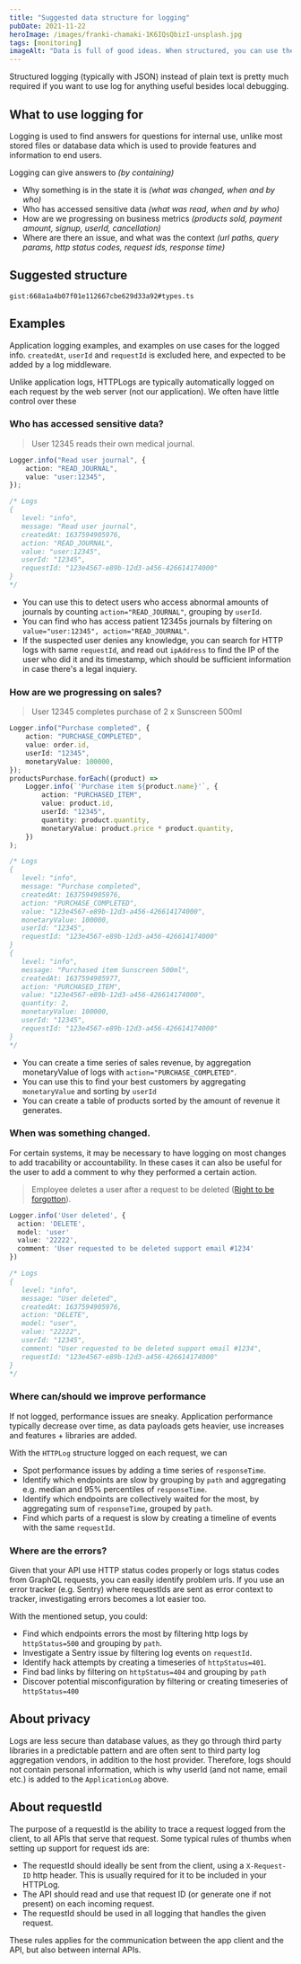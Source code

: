 ```yaml
---
title: "Suggested data structure for logging"
pubDate: 2021-11-22
heroImage: /images/franki-chamaki-1K6IQsQbizI-unsplash.jpg
tags: [monitoring]
imageAlt: "Data is full of good ideas. When structured, you can use them too. Photo by @franki on Unsplash"
---
```


Structured logging (typically with JSON) instead of plain text is pretty much
required if you want to use log for anything useful besides local debugging.

## What to use logging for

Logging is used to find answers for questions for internal use, unlike most stored files or database data which is
used to provide features and information to end users.

Logging can give answers to _(by containing)_

- Why something is in the state it is _(what was changed, when and by who)_
- Who has accessed sensitive data _(what was read, when and by who)_
- How are we progressing on business metrics _(products sold, payment amount, signup, userId, cancellation)_
- Where are there an issue, and what was the context _(url paths, query params, http status codes, request ids, response time)_

## Suggested structure

`gist:668a1a4b07f01e112667cbe629d33a92#types.ts`

## Examples

Application logging examples, and examples on use cases for the logged info.
`createdAt`, `userId` and `requestId` is excluded here, and expected to be added by a log middleware.

Unlike application logs, HTTPLogs are typically automatically logged on each request by the web server (not our application). We often have little control over these

### Who has accessed sensitive data?

> User 12345 reads their own medical journal.

```ts
Logger.info("Read user journal", {
	action: "READ_JOURNAL",
	value: "user:12345",
});

/* Logs
{
   level: "info",
   message: "Read user journal",
   createdAt: 1637594905976,
   action: "READ_JOURNAL",
   value: "user:12345",
   userId: "12345",
   requestId: "123e4567-e89b-12d3-a456-426614174000"
}
*/
```

- You can use this to detect users who access abnormal amounts of journals by counting `action="READ_JOURNAL"`, grouping by `userId`.
- You can find who has access patient 12345s journals by filtering on `value="user:12345", action="READ_JOURNAL"`.
- If the suspected user denies any knowledge, you can search for HTTP logs with same `requestId`, and read out `ipAddress` to find the IP of the user who did it and its timestamp, which should be sufficient information in case there's a legal inquiery.

### How are we progressing on sales?

> User 12345 completes purchase of 2 x Sunscreen 500ml

```ts
Logger.info("Purchase completed", {
	action: "PURCHASE_COMPLETED",
	value: order.id,
	userId: "12345",
	monetaryValue: 100000,
});
productsPurchase.forEach((product) =>
	Logger.info(`'Purchase item ${product.name}'`, {
		action: "PURCHASED_ITEM",
		value: product.id,
		userId: "12345",
		quantity: product.quantity,
		monetaryValue: product.price * product.quantity,
	})
);

/* Logs
{
   level: "info",
   message: "Purchase completed",
   createdAt: 1637594905976,
   action: "PURCHASE_COMPLETED",
   value: "123e4567-e89b-12d3-a456-426614174000",
   monetaryValue: 100000,
   userId: "12345",
   requestId: "123e4567-e89b-12d3-a456-426614174000"
}
{
   level: "info",
   message: "Purchased item Sunscreen 500ml",
   createdAt: 1637594905977,
   action: "PURCHASED_ITEM",
   value: "123e4567-e89b-12d3-a456-426614174000",
   quantity: 2,
   monetaryValue: 100000,
   userId: "12345",
   requestId: "123e4567-e89b-12d3-a456-426614174000"
}
*/
```

- You can create a time series of sales revenue, by aggregation monetaryValue of logs with `action="PURCHASE_COMPLETED"`.
- You can use this to find your best customers by aggregating `monetaryValue` and sorting by `userId`
- You can create a table of products sorted by the amount of revenue it generates.

### When was something changed.

For certain systems, it may be necessary to have logging on most changes to add tracability or accountability. In these cases
it can also be useful for the user to add a comment to why they performed a certain action.

> Employee deletes a user after a request to be deleted ([Right to be forgotton](https://en.wikipedia.org/wiki/Right_to_be_forgotten)).

```ts
Logger.info('User deleted', {
  action: 'DELETE',
  model: 'user'
  value: '22222',
  comment: 'User requested to be deleted support email #1234'
})

/* Logs
{
   level: "info",
   message: "User deleted",
   createdAt: 1637594905976,
   action: "DELETE",
   model: "user",
   value: "22222",
   userId: "12345",
   comment: "User requested to be deleted support email #1234",
   requestId: "123e4567-e89b-12d3-a456-426614174000"
}
*/
```

### Where can/should we improve performance

If not logged, performance issues are sneaky. Application performance typically decrease over time, as data payloads gets heavier, use increases and features + libraries are added.

With the `HTTPLog` structure logged on each request, we can

- Spot performance issues by adding a time series of `responseTime`.
- Identify which endpoints are slow by grouping by `path` and aggregating e.g. median and 95% percentiles of `responseTime`.
- Identify which endpoints are collectively waited for the most, by aggregating sum of `responseTime`, grouped by `path`.
- Find which parts of a request is slow by creating a timeline of events with the same `requestId`.

### Where are the errors?

Given that your API use HTTP status codes properly or logs status codes from GraphQL requests, you can easily identify problem urls.
If you use an error tracker (e.g. Sentry) where requestIds are sent as error context to tracker, investigating errors becomes a lot easier too.

With the mentioned setup, you could:

- Find which endpoints errors the most by filtering http logs by `httpStatus=500` and grouping by `path`.
- Investigate a Sentry issue by filtering log events on `requestId`.
- Identify hack attempts by creating a timeseries of `httpStatus=401`.
- Find bad links by filtering on `httpStatus=404` and grouping by `path`
- Discover potential misconfiguration by filtering or creating timeseries of `httpStatus=400`

## About privacy

Logs are less secure than database values, as they go through third party libraries in a predictable pattern and are often sent to third party log aggregation vendors, in addition to the host provider.
Therefore, logs should not contain personal information, which is why userId (and not name, email etc.) is added to the `ApplicationLog` above.

## About requestId

The purpose of a requestId is the ability to trace a request logged from the client, to all APIs that serve that request.
Some typical rules of thumbs when setting up support for request ids are:

- The requestId should ideally be sent from the client, using a `X-Request-ID` http header. This is usually required for it to be included in your HTTPLog.
- The API should read and use that request ID (or generate one if not present) on each incoming request.
- The requestId should be used in all logging that handles the given request.

These rules applies for the communication between the app client and the API, but also between internal APIs.
